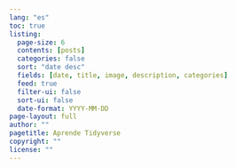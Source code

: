 ```yaml
---
lang: "es"
toc: true
listing:
  page-size: 6
  contents: [posts]
  categories: false
  sort: "date desc"
  fields: [date, title, image, description, categories]
  feed: true
  filter-ui: false
  sort-ui: false
  date-format: YYYY-MM-DD
page-layout: full
author: ""
pagetitle: Aprende Tidyverse
copyright: ""
license: ""
---
```

